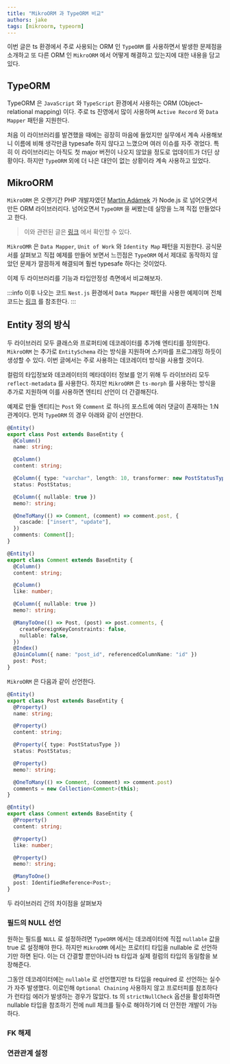 ```yaml
---
title: "MikroORM 과 TypeORM 비교"
authors: jake
tags: [mikroorm, typeorm]
---
```



이번 글은 ts 환경에서 주로 사용되는 ORM 인 `TypeORM` 를 사용하면서 발생한 문제점을 소개하고 또 다른 ORM 인 `MikroORM` 에서 어떻게 해결하고 있는지에 대한 내용을 담고있다.

<!--truncate-->

## TypeORM

TypeORM 은 `JavaScript` 와 `TypeScript` 환경에서 사용하는 ORM (Object–relational mapping) 이다.
주로 ts 진영에서 많이 사용하며 `Active Record` 와 `Data Mapper` 패턴을 지원한다.

처음 이 라이브러리를 발견했을 때에는 굉장히 마음에 들었지만 실무에서 계속 사용해보니 이름에 비해 생각만큼 typesafe 하지 않다고 느꼈으며 여러 이슈를 자주 겪었다.
특히 이 라이브러리는 아직도 첫 major 버전이 나오지 않았을 정도로 업데이트가 더딘 상황이다.
하지만 `TypeORM` 외에 더 나은 대안이 없는 상황이라 계속 사용하고 있었다.

## MikroORM

`MikroORM` 은 오랜기간 PHP 개발자였던 [Martin Adámek](https://github.com/B4nan) 가 Node.js 로 넘어오면서 만든 ORM 라이브러리다.
넘어오면서 `TypeORM` 을 써봤는데 실망을 느껴 직접 만들었다고 한다.

> 이와 관련된 글은 [링크](https://medium.com/dailyjs/introducing-mikro-orm-typescript-data-mapper-orm-with-identity-map-9ba58d049e02) 에서 확인할 수 있다.

`MikroOMR` 은 `Data Mapper`, `Unit of Work` 와 `Identity Map` 패턴을 지원한다.
공식문서를 살펴보고 직접 예제를 만들어 보면서 느낀점은 `TypeORM` 에서 제대로 동작하지 않았던 문제가 깔끔하게 해결되며 훨씬 typesafe 하다는 것이었다.

이제 두 라이브러리를 기능과 타입안정성 측면에서 비교해보자.

:::info
이후 나오는 코드 `Nest.js` 환경에서 `Data Mapper` 패턴을 사용한 예제이며 전체 코드는 [링크](https://github.com/jbl428/study-note/tree/master/nodejs/orm) 를 참조한다.
:::

## Entity 정의 방식

두 라이브러리 모두 클래스와 프로퍼티에 데코레이터를 추가해 엔티티를 정의한다.
`MikroORM` 는 추가로 `EntitySchema` 라는 방식을 지원하며 스키마를 프로그래밍 하듯이 생성할 수 있다.
이번 글에서는 주로 사용하는 데코레이터 방식을 사용할 것이다.

컬럼의 타입정보와 데코레이터의 메타데이터 정보를 얻기 위해 두 라이브러리 모두 `reflect-metadata` 를 사용한다.
하지만 `MikroORM` 은 `ts-morph` 를 사용하는 방식을 추가로 지원하며 이를 사용하면 엔티티 선언이 더 간결해진다.

예제로 만들 엔티티는 `Post` 와 `Comment` 로 하나의 포스트에 여러 댓글이 존재하는 1:N 관계이다.
먼저 `TypeORM` 의 경우 아래와 같이 선언한다.

<Tabs groupId="orm">
  <TabItem value="post" label="post.entity.ts" default>

```ts
@Entity()
export class Post extends BaseEntity {
  @Column()
  name: string;

  @Column()
  content: string;

  @Column({ type: "varchar", length: 10, transformer: new PostStatusType() })
  status: PostStatus;

  @Column({ nullable: true })
  memo?: string;

  @OneToMany(() => Comment, (comment) => comment.post, {
    cascade: ["insert", "update"],
  })
  comments: Comment[];
}
```

  </TabItem>
  <TabItem value="comment" label="comment.entity.ts">

```ts
@Entity()
export class Comment extends BaseEntity {
  @Column()
  content: string;

  @Column()
  like: number;

  @Column({ nullable: true })
  memo?: string;

  @ManyToOne(() => Post, (post) => post.comments, {
    createForeignKeyConstraints: false,
    nullable: false,
  })
  @Index()
  @JoinColumn({ name: "post_id", referencedColumnName: "id" })
  post: Post;
}
```

  </TabItem>
</Tabs>

`MikroORM` 은 다음과 같이 선언한다.

<Tabs groupId="orm">
  <TabItem value="post" label="post.entity.ts" default>

```ts
@Entity()
export class Post extends BaseEntity {
  @Property()
  name: string;

  @Property()
  content: string;

  @Property({ type: PostStatusType })
  status: PostStatus;

  @Property()
  memo?: string;

  @OneToMany(() => Comment, (comment) => comment.post)
  comments = new Collection<Comment>(this);
}
```

  </TabItem>
  <TabItem value="comment" label="comment.entity.ts">

```ts
@Entity()
export class Comment extends BaseEntity {
  @Property()
  content: string;

  @Property()
  like: number;

  @Property()
  memo?: string;

  @ManyToOne()
  post: IdentifiedReference<Post>;
}
```

  </TabItem>
</Tabs>

두 라이브러리 간의 차이점을 살펴보자

### 필드의 NULL 선언

원하는 필드를 `NULL` 로 설정하려면 `TypeORM` 에서는 데코레이터에 직접 `nullable` 값을 true 로 설정해야 한다.
하지만 `MikroOMR` 에서는 프로터티 타입을 nullable 로 선언하기만 하면 된다.
이는 더 간결할 뿐만아니라 ts 타입과 실제 컬럼의 타입의 동일함을 보장해준다.

그동안 데코레이터에는 `nullable` 로 선언했지만 ts 타입을 required 로 선언하는 실수가 자주 발생했다.
이로인해 `Optional Chaining` 사용하지 않고 프로터피를 참조하다가 런타임 에러가 발생하는 경우가 많았다.
ts 의 `strictNullCheck` 옵션을 활성화하면 nullable 타입을 참조하기 전에 null 체크를 필수로 해야하기에 더 안전한 개발이 가능하다.

### FK 해제

### 연관관계 설정
